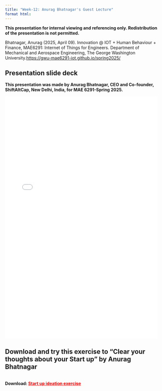 ```yaml
---
title: "Week-12: Anurag Bhatnagar's Guest Lecture"
format html:
---
```

**This presentation for internal viewing and referencing only. Redistribution of the presentation is not permitted.**

Bhatnagar, Anurag (2025, April 09). Innovation @ IOT + Human Behaviour + Finance, MAE6291: Internet of Things for Engineers. Department of Mechanical and Aerospace Engineering, The George Washington University.[https://gwu-mae6291-iot.github.io/spring2025/](https://gwu-mae6291-iot.github.io/spring2025/)

## Presentation slide deck
::: {.callout-note appearance="simple"}
**This presentation was made by Anurag Bhatnagar, CEO and Co-founder, ShiftAltCap, New Delhi, India, for MAE 6291-Spring 2025.**
:::
![](Notes/IoT-Finance_GWU_presenation_04162025.pdf){width="100%" height="800px"}

## Download and try this exercise to "Clear your thoughts about your Start up" by Anurag Bhatnagar
::: {.callout-note appearance="simple"}        
<br><strong>Download: <a href="Downloads/Clearing your thoughts about your Startup - Stage 1.xlsx" style="color:red;" target="_blank">Start up ideation exercise</a></strong>
:::